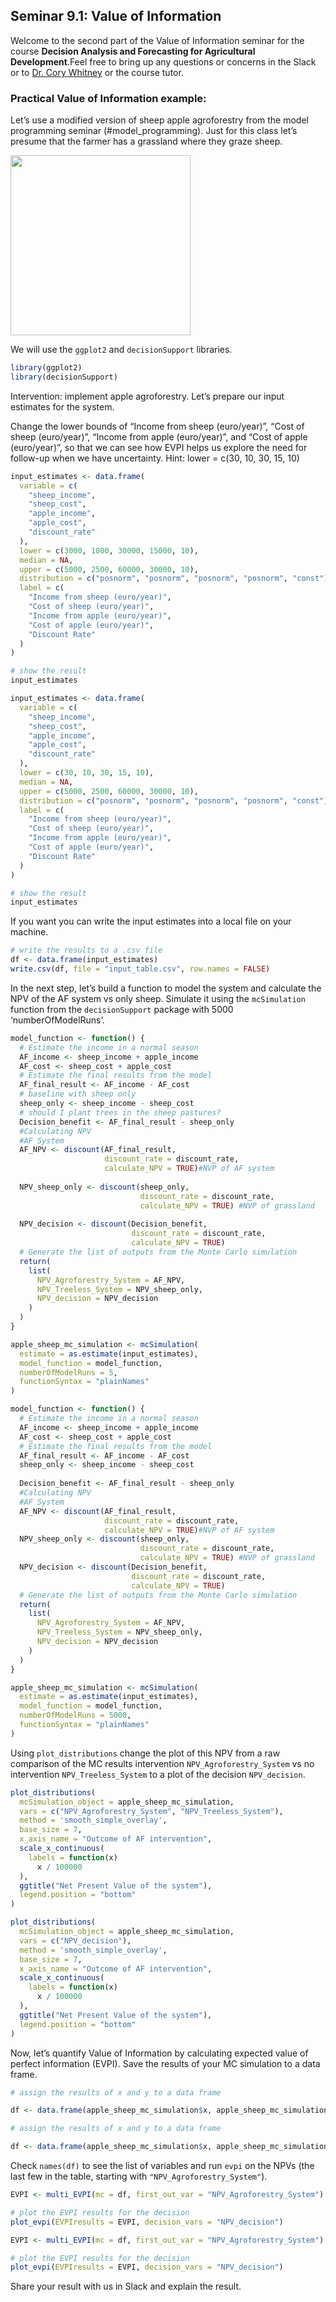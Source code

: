 ## Seminar 9.1: Value of Information {#voi_1} 
<!-- reference with [Models](#voi_1) -->

Welcome to the second part of the Value of Information seminar for the course **Decision Analysis and Forecasting for Agricultural Development**.Feel free to bring up any questions or concerns in the Slack or to [Dr. Cory Whitney](mailto:cory.whitney@uni-bonn.de?subject=[Seminar_4]%20Decision%20Analysis%20Lecture) or the course tutor.

### Practical Value of Information example:

Let's use a modified version of sheep apple agroforestry from the model programming seminar (#model_programming). Just for this class let's presume that the farmer has a grassland where they graze sheep. 

![](images/MC_apples_sheep.png){width=3in}

We will use the `ggplot2` and `decisionSupport` libraries.

```r
library(ggplot2)
library(decisionSupport)
```

Intervention: implement apple agroforestry. Let's prepare our input estimates for the system. 

Change the lower bounds of "Income from sheep (euro/year)", "Cost of sheep (euro/year)", "Income from apple (euro/year)", and "Cost of apple (euro/year)", so that we can see how EVPI helps us explore the need for follow-up when we have uncertainty. Hint: lower = c(30, 10, 30, 15, 10)

```r
input_estimates <- data.frame(
  variable = c(
    "sheep_income",
    "sheep_cost",
    "apple_income",
    "apple_cost",
    "discount_rate"
  ),
  lower = c(3000, 1000, 30000, 15000, 10),
  median = NA,
  upper = c(5000, 2500, 60000, 30000, 10),
  distribution = c("posnorm", "posnorm", "posnorm", "posnorm", "const"),
  label = c(
    "Income from sheep (euro/year)",
    "Cost of sheep (euro/year)",
    "Income from apple (euro/year)",
    "Cost of apple (euro/year)",
    "Discount Rate"
  )
)

# show the result
input_estimates
```

```r
input_estimates <- data.frame(
  variable = c(
    "sheep_income",
    "sheep_cost",
    "apple_income",
    "apple_cost",
    "discount_rate"
  ),
  lower = c(30, 10, 30, 15, 10),
  median = NA,
  upper = c(5000, 2500, 60000, 30000, 10),
  distribution = c("posnorm", "posnorm", "posnorm", "posnorm", "const"),
  label = c(
    "Income from sheep (euro/year)",
    "Cost of sheep (euro/year)",
    "Income from apple (euro/year)",
    "Cost of apple (euro/year)",
    "Discount Rate"
  )
)

# show the result
input_estimates
```

If you want you can write the input estimates into a local file on your machine. 

```r
# write the results to a .csv file
df <- data.frame(input_estimates)
write.csv(df, file = "input_table.csv", row.names = FALSE)
```

In the next step, let's build a function to model the system and calculate the NPV of the AF system vs only sheep. Simulate it using the `mcSimulation` function from the `decisionSupport` package with 5000 'numberOfModelRuns'. 

```r
model_function <- function() {
  # Estimate the income in a normal season
  AF_income <- sheep_income + apple_income
  AF_cost <- sheep_cost + apple_cost
  # Estimate the final results from the model
  AF_final_result <- AF_income - AF_cost
  # baseline with sheep only
  sheep_only <- sheep_income - sheep_cost
  # should I plant trees in the sheep pastures? 
  Decision_benefit <- AF_final_result - sheep_only
  #Calculating NPV
  #AF System
  AF_NPV <- discount(AF_final_result,
                     discount_rate = discount_rate,
                     calculate_NPV = TRUE)#NVP of AF system
  
  NPV_sheep_only <- discount(sheep_only,
                             discount_rate = discount_rate,
                             calculate_NPV = TRUE) #NVP of grassland
  
  NPV_decision <- discount(Decision_benefit,
                           discount_rate = discount_rate,
                           calculate_NPV = TRUE)
  # Generate the list of outputs from the Monte Carlo simulation
  return(
    list(
      NPV_Agroforestry_System = AF_NPV,
      NPV_Treeless_System = NPV_sheep_only,
      NPV_decision = NPV_decision
    )
  )
}

apple_sheep_mc_simulation <- mcSimulation(
  estimate = as.estimate(input_estimates),
  model_function = model_function,
  numberOfModelRuns = 5,
  functionSyntax = "plainNames"
)
```

```r
model_function <- function() {
  # Estimate the income in a normal season
  AF_income <- sheep_income + apple_income
  AF_cost <- sheep_cost + apple_cost
  # Estimate the final results from the model
  AF_final_result <- AF_income - AF_cost
  sheep_only <- sheep_income - sheep_cost
  
  Decision_benefit <- AF_final_result - sheep_only
  #Calculating NPV
  #AF System
  AF_NPV <- discount(AF_final_result,
                     discount_rate = discount_rate,
                     calculate_NPV = TRUE)#NVP of AF system
  NPV_sheep_only <- discount(sheep_only,
                             discount_rate = discount_rate,
                             calculate_NPV = TRUE) #NVP of grassland
  NPV_decision <- discount(Decision_benefit,
                           discount_rate = discount_rate,
                           calculate_NPV = TRUE)
  # Generate the list of outputs from the Monte Carlo simulation
  return(
    list(
      NPV_Agroforestry_System = AF_NPV,
      NPV_Treeless_System = NPV_sheep_only,
      NPV_decision = NPV_decision
    )
  )
}

apple_sheep_mc_simulation <- mcSimulation(
  estimate = as.estimate(input_estimates),
  model_function = model_function,
  numberOfModelRuns = 5000,
  functionSyntax = "plainNames"
)
```

Using `plot_distributions` change the plot of this NPV from a raw comparison of the MC results intervention `NPV_Agroforestry_System` vs no intervention `NPV_Treeless_System` to a plot of the decision `NPV_decision`.

```r
plot_distributions(
  mcSimulation_object = apple_sheep_mc_simulation,
  vars = c("NPV_Agroforestry_System", "NPV_Treeless_System"),
  method = 'smooth_simple_overlay',
  base_size = 7,
  x_axis_name = "Outcome of AF intervention",
  scale_x_continuous(
    labels = function(x)
      x / 100000
  ),
  ggtitle("Net Present Value of the system"),
  legend.position = "bottom"
)
```

```r
plot_distributions(
  mcSimulation_object = apple_sheep_mc_simulation,
  vars = c("NPV_decision"),
  method = 'smooth_simple_overlay',
  base_size = 7,
  x_axis_name = "Outcome of AF intervention",
  scale_x_continuous(
    labels = function(x)
      x / 100000
  ),
  ggtitle("Net Present Value of the system"),
  legend.position = "bottom"
)
```

<!-- Now, let's perform sensitivity analysis using Partial Least Squares (PLS) regression using 'plsr' function. Plot the results showing a `cut_off_line` at 1 and `threshold` of 0.5.  -->

<!-- ```{r apple_sheep_pls_test, exercise=TRUE} -->

<!-- pls_result_AF <- plsr.mcSimulation( -->
<!--   object = apple_sheep_mc_simulation, -->
<!--   resultName = names(apple_sheep_mc_simulation$y)[3], -->
<!--   ncomp = 1 -->
<!-- ) -->

<!-- ``` -->

<!-- ```{r apple_sheep_pls_test-solution} -->

<!-- pls_result_AF <- plsr.mcSimulation( -->
<!--   object = apple_sheep_mc_simulation, -->
<!--   resultName = names(apple_sheep_mc_simulation$y)[3], -->
<!--   ncomp = 1 -->
<!-- ) -->

<!-- plot_pls(pls_result_AF, -->
<!--   input_table = input_estimates, -->
<!--   cut_off_line = 1, -->
<!--   threshold = 0.5) -->

<!-- ``` -->

<!-- Save it on your machine with `ggsave`. -->

<!-- ```{r, eval=FALSE, echo=TRUE} -->

<!-- plot_pls(pls_result_AF, -->
<!--   input_table = input_estimates, -->
<!--   cut_off_line = 1, -->
<!--   threshold = 0.5) -->

<!-- ggsave(filename = "PLS_sheep_vs_AppleAF.png", -->
<!--   plot = last_plot(), -->
<!--   width = 5,  -->
<!--   height = 3) -->

<!-- ``` -->

Now, let's quantify Value of Information by calculating expected value of perfect information (EVPI). Save the results of your MC simulation to a data frame. 

```r
# assign the results of x and y to a data frame

df <- data.frame(apple_sheep_mc_simulation$x, apple_sheep_mc_simulation$y[1:3])

```

```r
# assign the results of x and y to a data frame

df <- data.frame(apple_sheep_mc_simulation$x, apple_sheep_mc_simulation$y[1:3])

```

<!-- Generate the Variable Importance in the Projection (VIP) scores of the PLS for the input variables based on the apple sheep model.  -->

Check `names(df)` to see the list of variables and run `evpi` on the NPVs (the last few in the table, starting with `"NPV_Agroforestry_System"`). 

```r

EVPI <- multi_EVPI(mc = df, first_out_var = "NPV_Agroforestry_System")

# plot the EVPI results for the decision
plot_evpi(EVPIresults = EVPI, decision_vars = "NPV_decision")

```

```r

EVPI <- multi_EVPI(mc = df, first_out_var = "NPV_Agroforestry_System")

# plot the EVPI results for the decision
plot_evpi(EVPIresults = EVPI, decision_vars = "NPV_decision")

```

Share your result with us in Slack and explain the result.

